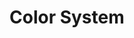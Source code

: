 

<Meta title="Foundations/Color System" />

# Color System

<br />

<ColorPalette>
  <ColorItem
    title="Gamma / Shades"
    subtitle="color.gamma"
    colors={data.gammaTwo}
  />
  <ColorItem
    title="Gamma / Shades"
    subtitle="color.gamma"
    colors={data.gammaOne}
  />
  <ColorItem
    title="Primary"
    subtitle="color.primary"
    colors={data.primary}
  />
  <ColorItem
    title="Primary Gamma"
    subtitle="color.primary.gamma"
    colors={data.primaryGammaOne}
  />
  <ColorItem
    title="Primary Gamma"
    subtitle="color.primary.gamma"
    colors={data.primaryGammaTwo}
  />
  <ColorItem
    title="Secondary"
    subtitle="color.secondary"
    colors={data.secondary}
  />
  <ColorItem
    title="Secondary Gamma"
    subtitle="color.secondary.gamma"
    colors={data.secondaryGammaOne}
  />
  <ColorItem
    title="Secondary Gamma"
    subtitle="color.secondary.gamma"
    colors={data.secondaryGammaTwo}
  />
  <ColorItem
    title="Safe"
    subtitle="color.safe"
    colors={data.safe}
  />
  <ColorItem
    title="Alert"
    subtitle="color.alert"
    colors={data.alert}
  />
  <ColorItem
    title="Warning"
    subtitle="color.warning"
    colors={data.warning}
  />
  <ColorItem
    title="Info"
    subtitle="color.info"
    colors={data.info}
  />
  <ColorItem
    title="Text"
    subtitle="color.text"
    colors={data.text}
  />
  <ColorItem
    title="Background"
    subtitle="color.background"
    colors={data.background}
  />
  <ColorItem
    title="Focus Ring"
    subtitle="color.focusRing"
    colors={data.focusRing}
  />
  <ColorItem
    title="Shadow"
    subtitle="color.shadow"
    colors={data.shadow}
  />
</ColorPalette>
